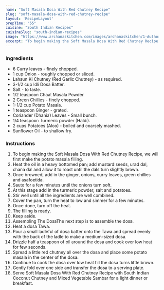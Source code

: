 ---
name: "Soft Masala Dosa With Red Chutney Recipe"
slug: "soft-masala-dosa-with-red-chutney-recipe"
layout: 'RecipeLayout'
prepTime: "55"
cuisine: "South Indian Recipes"
cuisineSlug: "south-indian-recipes"
image: "https://www.archanaskitchen.com/images/archanaskitchen/1-Author/Waagmi_Soni/Soft_Masala_Dosa_with_Red_Chutney.jpg"
excerpt: "To begin making the Soft Masala Dosa With Red Chutney Recipe, we will first make the potato masala filling"
---

### Ingredients

- 6 Curry leaves - finely chopped.
- 1 cup Onion - roughly chopped or sliced.
- Lahsun Ki Chutney (Red Garlic Chutney) - as required.
- 3-1/2 cup Idli Dosa Batter.
- Salt - to taste.
- 1/2 teaspoon Chaat Masala Powder.
- 2 Green Chillies - finely chopped.
- 1-1/2 cup Potato Masala.
- 1 teaspoon Ginger - grated.
- Coriander (Dhania) Leaves - Small bunch.
- 1/4 teaspoon Turmeric powder (Haldi).
- 2 cups Potatoes (Aloo) - boiled and coarsely mashed.
- Sunflower Oil - to shallow fry.

### Instructions

1. To begin making the Soft Masala Dosa With Red Chutney Recipe, we will first make the potato masala filling.
1. Heat the oil in a heavy bottomed pan; add mustard seeds, urad dal, chana dal and allow it to roast until the dals turn slightly brown.
1. Once browned, add in the ginger, onions, curry leaves, green chillies and asafoetida.
1. Saute for a few minutes until the onions turn soft.
1. At this stage add in the turmeric powder, salt and potatoes.
1. Stir well until all the ingredients are well combined.
1. Cover the pan, turn the heat to low and simmer for a few minutes.
1. Once done, turn off the heat.
1. The filling is ready.
1. Keep aside.
1. Assembling The DosaThe next step is to assemble the dosa.
1. Heat a dosa Tawa.
1. Pour a small ladleful of dosa batter onto the Tawa and spread evenly with the back of the ladle to make a medium-sized dosa.
1. Drizzle half a teaspoon of oil around the dosa and cook over low heat for few seconds.
1. Spread a little red chutney all over the dosa and place some potato masala in the center of the dosa.
1. Continue to cook the dosa over low heat till the dosa turns little brown.
1. Gently fold over one side and transfer the dosa to a serving plate.
1. Serve Soft Masala Dosa With Red Chutney Recipe with South Indian Coconut Chutney and Mixed Vegetable Sambar for a light dinner or breakfast.
